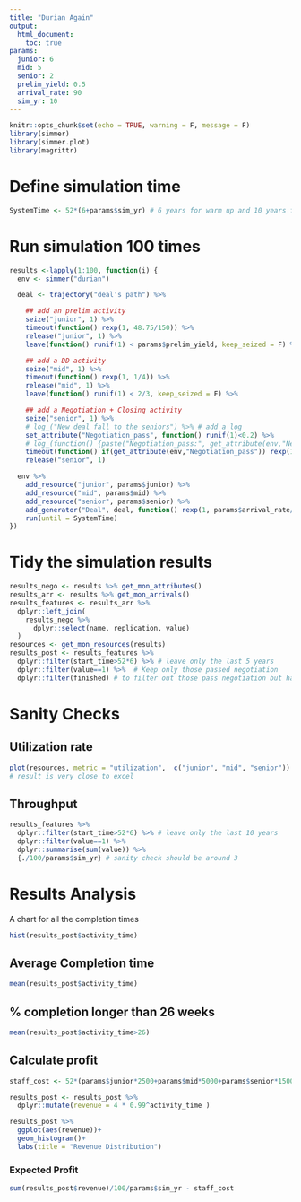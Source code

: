 ```yaml
---
title: "Durian Again"
output: 
  html_document:
    toc: true
params:
  junior: 6
  mid: 5
  senior: 2
  prelim_yield: 0.5
  arrival_rate: 90
  sim_yr: 10
---
```


```r
knitr::opts_chunk$set(echo = TRUE, warning = F, message = F)
library(simmer)
library(simmer.plot)
library(magrittr)
```

# Define simulation time

```r
SystemTime <- 52*(6+params$sim_yr) # 6 years for warm up and 10 years for simulation
```

# Run simulation 100 times

```r
results <-lapply(1:100, function(i) {
  env <- simmer("durian")

  deal <- trajectory("deal's path") %>%

    ## add an prelim activity
    seize("junior", 1) %>%
    timeout(function() rexp(1, 48.75/150)) %>%
    release("junior", 1) %>%
    leave(function() runif(1) < params$prelim_yield, keep_seized = F) %>%

    ## add a DD activity
    seize("mid", 1) %>%
    timeout(function() rexp(1, 1/4)) %>%
    release("mid", 1) %>%
    leave(function() runif(1) < 2/3, keep_seized = F) %>%

    ## add a Negotiation + Closing activity
    seize("senior", 1) %>%
    # log_("New deal fall to the seniors") %>% # add a log
    set_attribute("Negotiation_pass", function() runif(1)<0.2) %>%
    # log_(function() {paste("Negotiation_pass:", get_attribute(env,"Negotiation_pass"))}) %>%
    timeout(function() if(get_attribute(env,"Negotiation_pass")) rexp(1, 1/4) + rexp(1, 1/5) else rexp(1, 1/4)) %>%
    release("senior", 1)

  env %>%
    add_resource("junior", params$junior) %>%
    add_resource("mid", params$mid) %>%
    add_resource("senior", params$senior) %>%
    add_generator("Deal", deal, function() rexp(1, params$arrival_rate/52), mon = 2) %>%
    run(until = SystemTime)
})
```

# Tidy the simulation results
```r
results_nego <- results %>% get_mon_attributes()
results_arr <- results %>% get_mon_arrivals()
results_features <- results_arr %>%
  dplyr::left_join(
    results_nego %>%
      dplyr::select(name, replication, value)
  )
resources <- get_mon_resources(results)
results_post <- results_features %>%
  dplyr::filter(start_time>52*6) %>% # leave only the last 5 years
  dplyr::filter(value==1) %>%  # Keep only those passed negotiation
  dplyr::filter(finished) # to filter out those pass negotiation but has yet to finish completion
```

# Sanity Checks
## Utilization rate
```r
plot(resources, metric = "utilization",  c("junior", "mid", "senior"))
# result is very close to excel
```

## Throughput
```r
results_features %>%
  dplyr::filter(start_time>52*6) %>% # leave only the last 10 years
  dplyr::filter(value==1) %>%
  dplyr::summarise(sum(value)) %>%
  {./100/params$sim_yr} # sanity check should be around 3
```

# Results Analysis

A chart for all the completion times
```r
hist(results_post$activity_time)
```
## Average Completion time

```r
mean(results_post$activity_time)
```

## % completion longer than 26 weeks

```r
mean(results_post$activity_time>26)
```


## Calculate profit
```r
staff_cost <- 52*(params$junior*2500+params$mid*5000+params$senior*15000)/1e6

results_post <- results_post %>%
  dplyr::mutate(revenue = 4 * 0.99^activity_time ) 
```

```r
results_post %>%
  ggplot(aes(revenue))+
  geom_histogram()+
  labs(title = "Revenue Distribution")
```

### Expected Profit
```r
sum(results_post$revenue)/100/params$sim_yr - staff_cost
```


